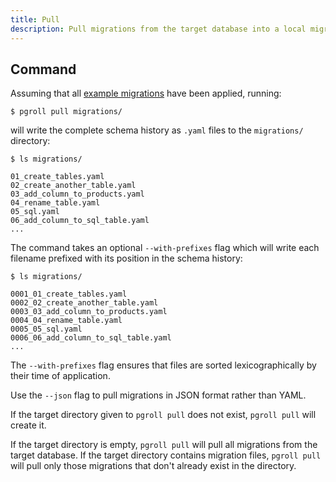 ```yaml
---
title: Pull
description: Pull migrations from the target database into a local migrations directory
---
```


## Command

Assuming that all [example migrations](https://github.com/xataio/pgroll/tree/main/examples) have been applied, running:

```
$ pgroll pull migrations/
```

will write the complete schema history as `.yaml` files to the `migrations/` directory:

```
$ ls migrations/

01_create_tables.yaml
02_create_another_table.yaml
03_add_column_to_products.yaml
04_rename_table.yaml
05_sql.yaml
06_add_column_to_sql_table.yaml
...
```

The command takes an optional `--with-prefixes` flag which will write each filename prefixed with its position in the schema history:

```
$ ls migrations/

0001_01_create_tables.yaml
0002_02_create_another_table.yaml
0003_03_add_column_to_products.yaml
0004_04_rename_table.yaml
0005_05_sql.yaml
0006_06_add_column_to_sql_table.yaml
...
```

The `--with-prefixes` flag ensures that files are sorted lexicographically by their time of application.

Use the `--json` flag to pull migrations in JSON format rather than YAML.

If the target directory given to `pgroll pull` does not exist, `pgroll pull` will create it.

If the target directory is empty, `pgroll pull` will pull all migrations from the target database. If the target directory contains migration files, `pgroll pull` will pull only those migrations that don't already exist in the directory.
